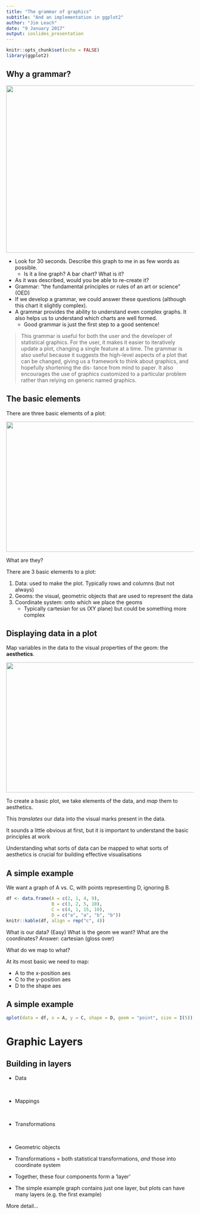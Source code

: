 ```yaml
---
title: "The grammar of graphics"
subtitle: "And an implementation in ggplot2"
author: "Jim Leach"
date: "9 January 2017"
output: ioslides_presentation
---
```


```r
knitr::opts_chunk$set(echo = FALSE)
library(ggplot2)
```

## Why a grammar? {.centered}

<img src="./resources/weather-example.png" height="450" width="1000">

<div class="notes">
* Look for 30 seconds. Describe this graph to me in as few words as possible.
    * Is it a line graph? A bar chart? What is it?
* As it was described, would you be able to re-create it?
* Grammar: “the fundamental principles or rules of an art or science” (OED)
* If we develop a grammar, we could answer these questions (although this chart it slightly complex).
* A grammar provides the ability to understand even complex graphs. It also helps us
to understand which charts are well formed.
    * Good grammar is just the first step to a good sentence!
    
> This grammar is useful for both the user and the developer of statistical graphics. For
the user, it makes it easier to iteratively update a plot, changing a single feature at a time.
The grammar is also useful because it suggests the high-level aspects of a plot that
can be changed, giving us a framework to think about graphics, and hopefully shortening the dis-
tance from mind to paper. It also encourages the use of graphics customized to a particular
problem rather than relying on generic named graphics.    

</div>

## The basic elements {.build}

There are three basic elements of a plot:

<img src="./resources/basic-elements.png" height="350" width="900" style="margin:0px auto;display:block">

<div class="notes">
What are they?

There are 3 basic elements to a plot:

1. Data: used to make the plot. Typically rows and columns (but not always)
2. Geoms: the visual, geometric objects that are used to represent the data
3. Coordinate system: onto which we place the geoms
    * Typically cartesian for us (XY plane) but could be something more complex
</div>


## Displaying data in a plot

Map variables in the data to the visual properties of the geom: the __aesthetics__.

<img src="./resources/basic-mapping.png" height="350" width="900" style="margin:0px auto;display:block">

<div class="notes">
To create a basic plot, we take elements of the data, and _map_ them to aesthetics.

This _translates_ our data into the visual marks present in the data.

It sounds a little obvious at first, but it is important to understand the basic principles at work

Understanding what sorts of data can be mapped to what sorts of aesthetics is crucial for building effective visualisations
</div>

## A simple example

We want a graph of A vs. C, with points representing D, ignoring B.

```r
df <- data.frame(A = c(2, 1, 4, 9),
                 B = c(3, 2, 5, 10), 
                 C = c(4, 1, 15, 10),
                 D = c("a", "a", "b", "b"))
knitr::kable(df, align = rep("c", 4))
```

<div class="notes">
What is our data? (Easy)
What is the geom we want?
What are the coordinates? Answer: cartesian (gloss over)

What do we map to what?

At its most basic we need to map:

* A to the x-position aes
* C to the y-position aes
* D to the shape aes
</div>

## A simple example {.centered}

```r
qplot(data = df, x = A, y = C, shape = D, geom = "point", size = I(5))
```

# Graphic Layers

## Building in layers

* Data

<br>

* Mappings

<br>

* Transformations

<br>

* Geometric objects

<div class="notes">
* Transformations = both statistical transformations, _and_ those into coordinate system

* Together, these four components form a 'layer'

* The simple example graph contains just one layer, but plots can have many layers (e.g. the first example)

More detail...
</div>


